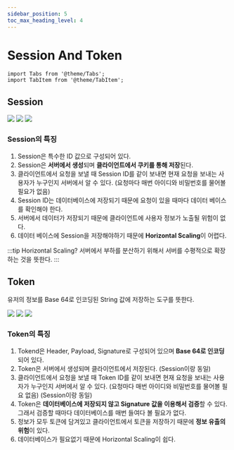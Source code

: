```yaml
---
sidebar_position: 5
toc_max_heading_level: 4
---
```


# Session And Token

```mdx-code-block
import Tabs from '@theme/Tabs';
import TabItem from '@theme/TabItem';
```

## Session

<Tabs>
  <TabItem value="Session 생성">
    <img src={require("./img/session-and-token/how_to_create_session.png").default}/>
  </TabItem>
  <TabItem value="Session 사용">
    <img src={require("./img/session-and-token/how_to_use_session.png").default}/>
  </TabItem>
  <TabItem value="Flow Chart">
    <img src={require("./img/session-and-token/session_flow_chart.png").default}/>
  </TabItem>
</Tabs>

<!--
<Tabs>
    <TabItem value="Session 생성">

    ![](./img/session-and-token/how_to_create_session.png)
        
    </TabItem>

    <TabItem value="Session 사용">

    ![](./img/session-and-token/how_to_use_session.png)
        
    </TabItem>

    <TabItem value="Flow Chart">

    ![](./img/session-and-token/session_flow_chart.png)
        
    </TabItem>
</Tabs> 
-->

### Session의 특징
1. Session은 특수한 ID 값으로 구성되어 있다.
2. Session은 **서버에서 생성**되며 **클라이언트에서 쿠키를 통해 저장**된다.
3. 클라이언트에서 요청을 보낼 때 Session ID를 같이 보내면 현재 요청을 보내는 사용자가 누구인지 서버에서 알 수 있다. (요청마다 매번 아이디와 비밀번호를 물어볼 필요가 없음)
4. Session ID는 데이터베이스에 저장되기 때문에 요청이 있을 때마다 데이터 베이스를 확인해야 한다.
5. 서버에서 데이터가 저장되기 때문에 클라이언트에 사용자 정보가 노출될 위험이 없다.
6. 데이터 베이스에 Session을 저장해야하기 때문에 **Horizontal Scaling**이 어렵다.

:::tip Horizontal Scaling?
서버에서 부하를 분산하기 위해서 서버를 수평적으로 확장하는 것을 뜻한다.
:::

## Token 
유저의 정보를 Base 64로 인코딩된 String 값에 저장하는 도구를 뜻한다.

<Tabs>
  <TabItem value="Token 생성 방식">
    <img src={require("./img/session-and-token/how_to_create_token.png").default}/>
  </TabItem>
  <TabItem value="Token 사용 방식">
    <img src={require("./img/session-and-token/how_to_use_token.png").default}/>
  </TabItem>
  <TabItem value="Flow Chart">
    <img src={require("./img/session-and-token/token_flow_chart.png").default}/>
  </TabItem>
</Tabs>

### Token의 특징
1. Tokend은 Header, Payload, Signature로 구성되어 있으며 **Base 64로 인코딩** 되어 있다.
2. Token은 서버에서 생성되며 클라이언트에서 저장된다. (Session이랑 동일)
3. 클라이언트에서 요청을 보낼 때 Token ID를 같이 보내면 현재 요청을 보내는 사용자가 누구인지 서버에서 알 수 있다. (요청마다 매번 아이디와 비밀번호를 물어볼 필요 없음) (Session이랑 동일)
4. Token은 **데이터베이스에 저장되지 않고 Signature 값을 이용해서 검증**할 수 있다. 그래서 검증할 때마다 데이터베이스를 매번 들여다 볼 필요가 없다.
5. 정보가 모두 토큰에 담겨있고 클라이언트에서 토큰을 저장하기 때문에 **정보 유출의 위험**이 있다.
6. 데이터베이스가 필요없기 때문에 Horizontal Scaling이 쉽다.
